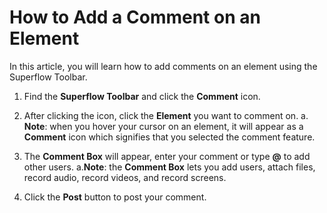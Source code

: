 # How to Add a Comment on an Element

In this article, you will learn how to add comments on an element using the Superflow Toolbar.

1. Find the **Superflow Toolbar** and click the **Comment** icon.

2. After clicking the icon, click the **Element** you want to comment on.
a. **Note**: when you hover your cursor on an element, it will appear as a **Comment** icon which signifies that you selected the comment feature.

3. The **Comment Box** will appear, enter your comment or type **@** to add other users.
a.**Note**: the **Comment Box** lets you add users, attach files, record audio, record videos, and record screens.

4. Click the **Post** button to post your comment.
